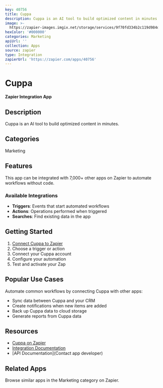 ```yaml
---
key: 40756
title: Cuppa
description: Cuppa is an AI tool to build optimized content in minutes.
image: >-
  https://zapier-images.imgix.net/storage/services/9f70fd334b2c119d984dcfa3c050fc2b.png?auto=format%2Ccompress&ixlib=python-3.0.0&q=50
hexColor: '#000000'
categories: Marketing
apiUrl: ''
collection: Apps
source: zapier
type: Integration
zapierUrl: 'https://zapier.com/apps/40756'
---
```

# Cuppa

**Zapier Integration App**

## Description

Cuppa is an AI tool to build optimized content in minutes.

## Categories

Marketing

## Features

This app can be integrated with 7,000+ other apps on Zapier to automate workflows without code.

### Available Integrations

- **Triggers**: Events that start automated workflows
- **Actions**: Operations performed when triggered
- **Searches**: Find existing data in the app

## Getting Started

1. [Connect Cuppa to Zapier](https://zapier.com/apps/40756)
2. Choose a trigger or action
3. Connect your Cuppa account
4. Configure your automation
5. Test and activate your Zap

## Popular Use Cases

Automate common workflows by connecting Cuppa with other apps:

- Sync data between Cuppa and your CRM
- Create notifications when new items are added
- Back up Cuppa data to cloud storage
- Generate reports from Cuppa data

## Resources

- [Cuppa on Zapier](https://zapier.com/apps/40756)
- [Integration Documentation](https://zapier.com/apps/40756/integrations)
- [API Documentation](Contact app developer)

## Related Apps

Browse similar apps in the Marketing category on Zapier.
